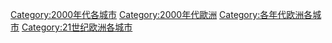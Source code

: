 [[Category:2000年代各城市|Category:2000年代各城市]]
[[Category:2000年代歐洲|Category:2000年代歐洲]]
[[Category:各年代欧洲各城市|Category:各年代欧洲各城市]]
[[Category:21世纪欧洲各城市|Category:21世纪欧洲各城市]]